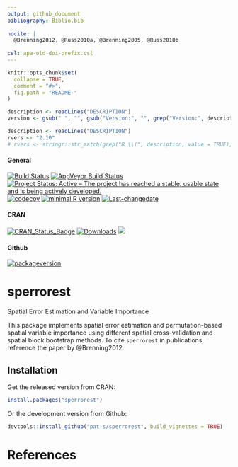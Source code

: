 ```yaml
---
output: github_document
bibliography: Biblio.bib
    
nocite: | 
  @Brenning2012, @Russ2010a, @Brenning2005, @Russ2010b
  
csl: apa-old-doi-prefix.csl
---
```

```r
knitr::opts_chunk$set(
  collapse = TRUE,
  comment = "#>",
  fig.path = "README-"
)
```

<!-- README.md is generated from README.Rmd. Please edit that file -->

```r
description <- readLines("DESCRIPTION")
version <- gsub(" ", "", gsub("Version:", "", grep("Version:", description, value = TRUE)))
```

```r
description <- readLines("DESCRIPTION")
rvers <- "2.10"
# rvers <- stringr::str_match(grep("R \\(", description, value = TRUE), "[0-9]{1,4}\\.[0-9]{1,4}\\.[0-9]{1,4}")[1,1]
```

#### General
[![Build Status](https://travis-ci.org/pat-s/sperrorest.svg?branch=master)](https://travis-ci.org/pat-s/sperrorest)
[![AppVeyor Build Status](https://ci.appveyor.com/api/projects/status/github/pat-s/sperrorest?branch=master&svg=true)](https://ci.appveyor.com/project/pat-s/sperrorest)
[![Project Status: Active – The project has reached a stable, usable state and is being actively developed.](http://www.repostatus.org/badges/latest/active.svg)](http://www.repostatus.org/#active)
[![codecov](https://codecov.io/gh/pat-s/sperrorest/branch/master/graph/badge.svg)](https://codecov.io/gh/pat-s/sperrorest)
[![minimal R version](https://img.shields.io/badge/R%3E%3D-`r rvers`-6666ff.svg)](https://cran.r-project.org/)
[![Last-changedate](https://img.shields.io/badge/last%20change-`r gsub('-', '--', Sys.Date())`-yellowgreen.svg)](/commits/master)

#### CRAN
[![CRAN_Status_Badge](http://www.r-pkg.org/badges/version/sperrorest)](http://cran.r-project.org/package=sperrorest)
[![Downloads](https://cranlogs.r-pkg.org/badges/sperrorest?color=brightgreen)](https://www.r-pkg.org/pkg/sperrorest)
![](https://cranlogs.r-pkg.org/badges/grand-total/sperrorest)

#### Github
[![packageversion](https://img.shields.io/badge/Package%20version-`r version`-orange.svg?style=flat-square)](commits/master)

# sperrorest

Spatial Error Estimation and Variable Importance

This package implements spatial error estimation and permutation-based
spatial variable importance using different spatial cross-validation
and spatial block bootstrap methods. To cite `sperrorest` in publications,
reference the paper by @Brenning2012.

## Installation

Get the released version from CRAN:
```r
install.packages("sperrorest")
```

Or the development version from Github:

```r
devtools::install_github("pat-s/sperrorest", build_vignettes = TRUE)
```

# References





